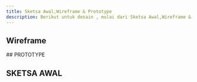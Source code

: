 ```yaml
---
title: Sketsa Awal,Wireframe & Prototype
description: Berikut untuk desain , mulai dari Sketsa Awal,Wireframe & Prototype.
---
```


## Wireframe
<CardGrid>
  <Card
    title="wireframe1"
    image="/images/wireframe1.png"
    external={true}
    variant="image"
  />
    <Card
    title="wireframe2"
    image="/images/wireframe2.png"
    external={true}
    variant="image"
  />
    <Card
    title="wireframe3"
    image="/images/wireframe3.png"
    external={true}
    variant="image"
  />
</CardGrid>
## PROTOTYPE
<CardGrid>
  <Card
    title="Prototype"
    image="/images/proto1.png"
    external={true}
    variant="image"
  />
    <Card
    title="Prototype"
    image="/images/proto2.png"
    external={true}
    variant="image"
  />
    <Card
    title="Prototype"
    image="/images/proto3.png"
    external={true}
    variant="image"
  />
    <Card
    title="Prototype"
    image="/images/proto4.png"
    external={true}
    variant="image"
  />
</CardGrid>

## SKETSA AWAL
<CardGrid>
  <Card
    title="Sketsa"
    image="/images/sketsa1.png"
    external={true}
    variant="image"
  />
    <Card
    title="Sketsa"
    image="/images/sketsa2.png"
    external={true}
    variant="image"
  />
    <Card
    title="Sketsa"
    image="/images/sketsa3.png
    external={true}
    variant="image"
  />
      <Card
    title="Sketsa"
    image="/images/sketsa4.png"
    external={true}
    variant="image"
  />
</CardGrid>